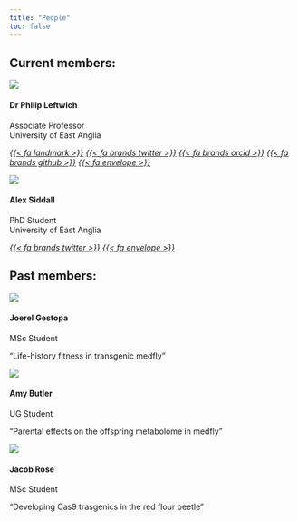 ```yaml
---
title: "People"
toc: false
---
```


::: {.grid}

::: {.g-col-12 #sec-curr}
## Current members: {#sec-curr}
:::

::: {.g-col-12 .g-col-md-4}
<div class="card h-100">
<div class="card-body d-flex flex-column position-relative">
<img src="images/leftwich.png" class="card-img-top">
<h4 class="card-title">Dr Philip Leftwich</h4>
<p class="card-subtitle">Associate Professor<br>
University of East Anglia</p>
<div class="card-text text-center">
</div>
<div class="text-center">
<a href="https://research-portal.uea.ac.uk/en/persons/philip-leftwich"><i>{{< fa landmark >}}</i></a>
<a href="https://twitter.com/PhilipLeftwich"><i>{{< fa brands twitter >}}</i></a>
<a href="https://orcid.org/0000-0001-9500-6592"><i>{{< fa brands orcid >}}</i></a>
<a href="https://github.com/philip-leftwich"><i>{{< fa brands github >}}</i></a>
<a href="mailto:p.leftwich@uea.ac.uk"><i>{{< fa envelope >}}</i></a>
</div>
</div>
</div>
:::

::: {.g-col-12 .g-col-md-4}
<div class="card h-100">
<div class="card-body d-flex flex-column position-relative">
<img src="images/Alex_profile.jpg" class="card-img-top">
<h4 class="card-title">Alex Siddall</h4>
<p class="card-subtitle">PhD Student<br>
University of East Anglia</p>
<div class="card-text text-center">
</div>
<div class="text-center">
<a href="https://twitter.com/alx_sdd"><i>{{< fa brands twitter >}}</i></a>
<a href="mailto:a.siddall@uea.ac.uk"><i>{{< fa envelope >}}</i></a>
</div>
</div>
</div>

:::


::: {.g-col-12 #sec-past}
## Past members: {#sec-past}
:::

::: {.g-col-12 .g-col-md-4}
<div class="card h-100">
<div class="card-body d-flex flex-column position-relative">
<img src="images/joerel.png" class="card-img-top">
<h4 class="card-title">Joerel Gestopa</h4>
<p class="card-subtitle">MSc Student</p>
<p class="card-text">"Life-history fitness in transgenic medfly"</p>
<div class="card-text text-center">
</div>
<div class="text-center">
</div>
</div>
</div>

:::

::: {.g-col-12 .g-col-md-4}
<div class="card h-100">
<div class="card-body d-flex flex-column position-relative">
<img src="images/Amy_B.jpeg" class="card-img-top">
<h4 class="card-title">Amy Butler</h4>
<p class="card-subtitle">UG Student</p>
<p class="card-text">"Parental effects on the offspring metabolome in medfly"</p>
<div class="card-text text-center">
</div>
<div class="text-center">
</div>
</div>
</div>

:::

::: {.g-col-12 .g-col-md-4}
<div class="card h-100">
<div class="card-body d-flex flex-column position-relative">
<img src="images/blank.png" class="card-img-top">
<h4 class="card-title">Jacob Rose</h4>
<p class="card-subtitle">MSc Student</p>
<p class="card-text">"Developing Cas9 trasgenics in the red flour beetle"</p>
<div class="card-text text-center">
</div>
<div class="text-center">
</div>
</div>
</div>

:::


:::